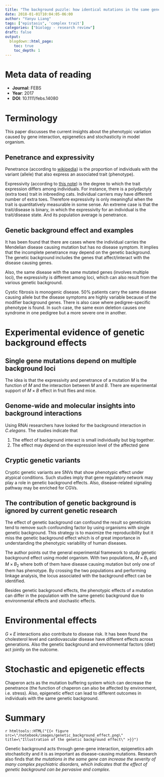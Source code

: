 ```yaml
---
title: "The background puzzle: how identical mutations in the same gene lead to different disease symptoms"
date: 2018-01-01T10:04:05-06:00
author: "Yanyu Liang"
tags: ["epistasis", 'complex trait']
categories: ["biology - research review"]
draft: false
output:
  blogdown::html_page:
    toc: true
    toc_depth: 1
---
```


# Meta data of reading

* **Journal**: FEBS
* **Year**: 2017
* **DOI**: 10.1111/febs.14080

# Terminology

This paper discusses the current insights about the phenotypic variation caused by gene interaction, epigenetics and stochasticity in model organism.

## Penetrance and expressivity

Penetrance (according to [wikipedia](https://en.wikipedia.org/wiki/Penetrance)) is the proportion of individuals with the variant (allele) that also express an associated trait (phenotype).

Expressivity (according to [this note](https://www.nature.com/scitable/topicpage/phenotype-variability-penetrance-and-expressivity-573#)) is the degree to which the trait expression differs among individuals. For instance, there is a polydactyly (extra toes) trait in inbreeding cats. Individual carriers may have different number of extra toes. Therefore expressivity is only meaningful when the trait is quantitatively measurable in some sense. An extreme case is that the trait/disease is binary, in which the expressivity for an individual is the trait/disease state. And its population average is penetrance.

## Genetic background effect and examples

It has been found that there are cases where the individual carries the Mendelian disease causing mutation but has no disease symptom. It implies that the incomplete penetrance may depend on the genetic background. The genetic background includes the genes that affect/interact with the disease causing genes.

Also, the same disease with the same mutated genes (involves multiple loci), the expressivity is different among loci, which can also result from the various genetic background.

Cystic fibrosis is monogenic disease. 50% patients carry the same disease causing allele but the disease symptoms are highly variable because of the modifier background genes. There is also case where pedigree-specific phenotype is found. In such case, the same exon deletion causes one syndrome in one pedigree but a more severe one in another.

# Experimental evidence of genetic background effects

## Single gene mutations depend on multiple background loci

The idea is that the expressivity and penetrance of a mutation $M$ is the function of $M$ and the interaction between $M$ and $B$. There are experimental support of $M \times B$ effect in fruit flies and mice.

## Genome-wide and molecular insights into background interactions

Using RNAi researchers have looked for the background interaction in $C. elegans$. The studies indicate that

  1. The effect of background interact is small individually but big together.
  2. The effect may depend on the expression level of the affected gene

## Cryptic genetic variants

Cryptic genetic variants are SNVs that show phenotypic effect under atypical conditions. Such studies imply that gene regulatory network may play a role in genetic background effects. Also, disease-related signaling pathway may be enriched for CGVs.

## The contribution of genetic background is ignored by current genetic research

The effect of genetic background can confound the result so geneticists tend to remove such confounding factor by using organisms with single genetic background. This strategy is to maximize the reproducibility but it miss the genetic background effect which is of great importance in understanding the phenotypic variability of human diseases.

The author points out the general experimental framework to study genetic background effect using model organism. With two populations, $M \times B_1$ and $M \times B_2$ where both of them have disease causing mutation but only one of them has phenotype. By crossing the two populations and performing linkage analysis, the locus associated with the background effect can be identified.

Besides genetic background effects, the phenotypic effects of a mutation can differ in the population with the same genetic background due to environmental effects and stochastic effects.

# Environmental effects

$G \times E$ interactions also contribute to disease risk. It has been found the cholesterol level and cardiovascular disease have different effects across generations. Also the genetic background and environmental factors (diet) act jointly on the outcome.

# Stochastic and epigenetic effects

Chaperon acts as the mutation buffering system which can decrease the penetrance (the function of chaperon can also be affected by environment, i.e. stress). Also, epigenetic effect can lead to different outcomes in individuals with the same genetic background.

# Summary

`r htmltools::HTML("{{< figure src=\"/notebook/images/genetic_background_effect.png\" title=\"Illustration of the genetic background effect\" >}}")`

Genetic background acts through gene-gene interaction, epigenetics adn stochasticity and it is as important as disease-causing mutations. Research also finds that *the mutations in the same gene can increase the severity of many complex psychiatric disorders, which indicates that the effect of genetic background can be pervasive and complex*.
